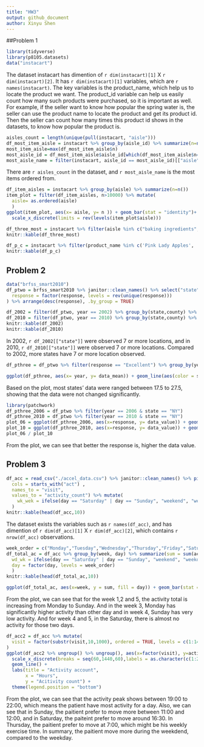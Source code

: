 ```yaml
---
title: "HW3"
output: github_document
author: Xinyu Shen
---
```


##Problem 1

```r
library(tidyverse)
library(p8105.datasets)
data("instacart")

```

The dataset instacart has dimention of `r dim(instacart)[1]` X `r dim(instacart)[2]`. It has `r dim(instacart)[1]` variables, which are `r names(instacart)`. The key variables is the product_name, which help us to locate the product we want. The product_id variable can help us easily count how many such products were purchased, so it is important as well. For example, if the seller want to know how popular the spring water is, the seller can use the product name to locate the product and get its product id. Then the seller can count how many times this product id shows in the datasets, to know how popular the product is. 

```r
aisles_count = length(unique(pull(instacart, "aisle")))
df_most_item_aisle = instacart %>% group_by(aisle_id) %>% summarize(n=n()) 
most_item_aisle=max(df_most_item_aisle$n)
most_aisle_id = df_most_item_aisle$aisle_id[which(df_most_item_aisle$n==max(most_item_aisle))]
most_aisle_name = filter(instacart, aisle_id == most_aisle_id)[["aisle"]][1]
```

There are `r aisles_count` in the dataset, and `r most_aisle_name` is the most items ordered from. 

```r
df_item_aisles = instacart %>% group_by(aisle) %>% summarize(n=n()) 
item_plot = filter(df_item_aisles, n>10000) %>% mutate( 
  aisle= as.ordered(aisle)
  )
ggplot(item_plot, aes(x= aisle, y= n )) + geom_bar(stat = "identity")+ ylab("number in aisles") + coord_flip() +
  scale_x_discrete(limits = rev(levels(item_plot$aisle)))
```


```r
df_three_most = instacart %>% filter(aisle %in% c("baking ingredients", "dog food care","packaged vegetables fruits")) %>% group_by(aisle, product_name) %>% summarize(num_times=n()) %>% arrange(-num_times, .by_group = TRUE) %>% top_n(3)
knitr::kable(df_three_most)  
```
```r
df_p_c = instacart %>% filter(product_name %in% c('Pink Lady Apples', 'Coffee Ice Cream')) %>% select(product_name,order_dow, order_hour_of_day) %>% group_by(product_name, order_dow) %>% summarize(mean = mean(order_hour_of_day)) %>% pivot_wider(names_from = order_dow, values_from = mean) 
knitr::kable(df_p_c)
```

## Problem 2

```r
data("brfss_smart2010") 
df_ptwo = brfss_smart2010 %>% janitor::clean_names() %>% select("state" = locationabbr, "county" = locationdesc, everything()) %>% filter(topic == "Overall Health") %>% mutate(
  response = factor(response, levels = rev(unique(response)))
) %>% arrange(desc(response), .by_group = TRUE)

df_2002 = filter(df_ptwo, year == 2002) %>% group_by(state,county) %>% summarize(obs_n = n()) %>% select(state,county) %>% ungroup() %>% group_by(state) %>% summarize(n=n())%>% filter(n >= 7)
df_2010 = filter(df_ptwo, year == 2010) %>% group_by(state,county) %>% summarize(obs_n = n()) %>% select(state,county) %>% ungroup() %>% group_by(state) %>% summarize(n=n())%>% filter(n >= 7)
knitr::kable(df_2002)
knitr::kable(df_2010)
```

In 2002, `r df_2002[["state"]]` were observed 7 or more locations, and in 2010, `r df_2010[["state"]]` were observed 7 or more locations. Compared to 2002, more states have 7 or more location observed. 

```r
df_pthree = df_ptwo %>% filter(response == "Excellent") %>% group_by(year, state) %>% summarize(data_mean = mean(data_value)) %>% ungroup()

ggplot(df_pthree, aes(x= year, y= data_mean)) + geom_line(aes(color = state))

```

Based on the plot, most states' data were ranged between 17.5 to 27.5, showing that the data were not changed significantly. 

```r
library(patchwork)
df_pthree_2006 = df_ptwo %>% filter(year == 2006 & state == "NY")
df_pthree_2010 = df_ptwo %>% filter(year == 2010 & state == "NY")
plot_06 = ggplot(df_pthree_2006, aes(x=response, y= data_value)) + geom_line(aes(color = county, group=county))+ggtitle("2006")
plot_10 = ggplot(df_pthree_2010, aes(x=response, y= data_value)) + geom_line(aes(color = county, group=county)) + ggtitle("2010")
plot_06 / plot_10
```

From the plot, we can see that better the response is, higher the data value. 

## Problem 3

```r
df_acc = read_csv("./accel_data.csv") %>% janitor::clean_names() %>% pivot_longer(
  cols = starts_with("act") ,
  names_to = "visit",
  values_to = "activity_count") %>% mutate(
    wk_wek = ifelse(day == "Saturday" | day == "Sunday", "weekend", "weekday")
  )
knitr::kable(head(df_acc,10))
```


The dataset exists the variables such as `r names(df_acc)`, and has dimention of `r dim(df_acc)[1]` X `r dim(df_acc)[2]`, which contains `r nrow(df_acc)` observations. 

```r
week_order = c("Monday","Tuesday","Wednesday","Thursday","Friday","Saturday","Sunday")
df_total_ac = df_acc %>% group_by(week, day) %>% summarize(sum = sum(activity_count)) %>% ungroup() %>% mutate(
  wd_wk = ifelse(day == "Saturday" | day == "Sunday", "weekend", "weekday"),
  day = factor(day, levels = week_order)
  )
knitr::kable(head(df_total_ac,10))
```


```r
ggplot(df_total_ac, aes(x=week, y = sum, fill = day)) + geom_bar(stat = 'identity', position = position_dodge())
```

From the plot, we can see that for the week 1,2 and 5, the activity total is increasing from Monday to Sunday. And in the week 3, Monday has significantly higher activity than other day and in week 4, Sunday has very low activity. And for week 4 and 5, in the Saturday, there is almost no activity for those two days. 

```r
df_acc2 = df_acc %>% mutate(
  visit = factor(substr(visit,10,1000), ordered = TRUE, levels = c(1:1440))
)
ggplot(df_acc2 %>% ungroup() %>% ungroup(), aes(x=factor(visit), y=activity_count, color = day)) +
  scale_x_discrete(breaks = seq(60,1440,60),labels = as.character(c(1:24))) +
  geom_line() +
  labs(title = "Activity account",
       x = "Hours",
       y = "Acitivity count") +
  theme(legend.position = "bottom")
```

From the plot, we can see that the activity peak shows between 19:00 to 22:00, which means the patient have most activity for a day. Also, we can see that in Sunday, the paitient prefer to move more between 11:00 and 12:00, and in Saturday, the paiteint prefer to move around 16:30. In Thursday, the paitient prefer to move at 7:00, which might be his weekly exercise time. In summary, the paitient move more during the weekdend, compared to the weekday. 

